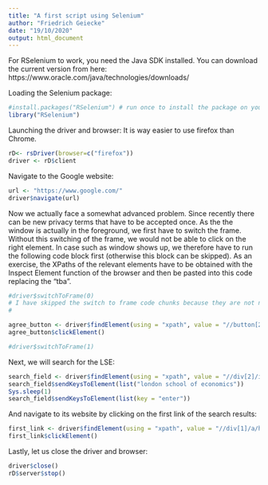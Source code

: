 ```yaml
---
title: "A first script using Selenium"
author: "Friedrich Geiecke"
date: "19/10/2020"
output: html_document
---
```


For RSelenium to work, you need the Java SDK installed. You can download the current version from here: https://www.oracle.com/java/technologies/downloads/

Loading the Selenium package:

```r
#install.packages("RSelenium") # run once to install the package on your computer
library("RSelenium")
```

Launching the driver and browser:
It is way easier to use firefox than Chrome. 

```r
rD<- rsDriver(browser=c("firefox"))
driver <- rD$client
```

Navigate to the Google website:

```r
url <- "https://www.google.com/"
driver$navigate(url)
```

Now we actually face a somewhat advanced problem. Since recently there can be new privacy terms that have to be accepted once. As the the window is actually in the foreground, we first have to switch the frame. Without this switching of the frame, we would not be able to click on the right element. In case such as window shows up, we therefore have to run the following code block first (otherwise this block can be skipped). As an exercise, the XPaths of the relevant elements have to be obtained with the Inspect Element function of the browser and then be pasted into this code replacing the "tba".

```r
#driver$switchToFrame(0)
# I have skipped the switch to frame code chunks because they are not needed 
# 

agree_button <- driver$findElement(using = "xpath", value = "//button[2]/div")
agree_button$clickElement()

#driver$switchToFrame(1)
```

Next, we will search for the LSE:

```r
search_field <- driver$findElement(using = "xpath", value = "//div[2]/input")
search_field$sendKeysToElement(list("london school of economics"))
Sys.sleep(1)
search_field$sendKeysToElement(list(key = "enter"))
```

And navigate to its website by clicking on the first link of the search results:

```r
first_link <- driver$findElement(using = "xpath", value = "//div[1]/a/h3")
first_link$clickElement()
```

Lastly, let us close the driver and browser:

```r
driver$close()
rD$server$stop()
```

